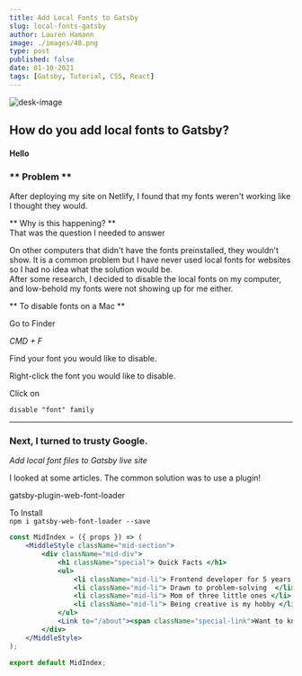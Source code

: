 ```yaml
--- 
title: Add Local Fonts to Gatsby
slug: local-fonts-gatsby
author: Lauren Hamann
image: ./images/48.png
type: post
published: false
date: 01-10-2021
tags: [Gatsby, Tutorial, CSS, React]
---
```

![desk-image](./images/48.png)  
  
    

## How do you add local fonts to Gatsby?  
#### Hello
### ** Problem **  
After deploying my site on Netlify, I found that my fonts weren't working like I thought they would.  

** Why is this happening? **  
That was the question I needed to answer  

On other computers that didn't have the fonts preinstalled, they wouldn't show. It is a common problem but I have never used local fonts for websites so I had no idea what the solution would be.  
After some research, I decided to disable the local fonts on my computer, and low-behold my fonts were not showing up for me either.

** To disable fonts on a Mac **  

Go to Finder  

*CMD + F*  

Find your font you would like to disable. 

Right-click the font you would like to disable.

Click on  

```disable "font" family```  
  


---
  
### Next, I turned to trusty Google.

*Add local font files to Gatsby live site*  

I looked at some articles.
The common solution was to use a plugin!  

gatsby-plugin-web-font-loader  


To Install  
```npm i gatsby-web-font-loader --save```  


```jsx
const MidIndex = ({ props }) => (
    <MiddleStyle className="mid-section">
        <div className="mid-div">
            <h1 className="special"> Quick Facts </h1>
            <ul>
                <li className="mid-li"> Frontend developer for 5 years </li>
                <li className="mid-li"> Drawn to problem-solving  </li>
                <li className="mid-li"> Mom of three little ones </li>
                <li className="mid-li"> Being creative is my hobby </li>
            </ul>
            <Link to="/about"><span className="special-link">Want to know more?</span><span className="load-link">&rarr;</span></Link>
        </div>
    </MiddleStyle>
);

export default MidIndex;
```
